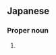 ==Japanese==
{{ja-kanjitab|よし|あき}}

===Proper noun===
{{ja-pos|proper|よしあき}}

# {{given name|male|lang=ja|sort=よしあき}}